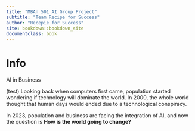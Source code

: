 ```yaml
---
title: "MBAn 501 AI Group Project"
subtitle: "Team Recipe for Success"
author: "Recepie for Success"
site: bookdown::bookdown_site
documentclass: book
---
```


# Info
AI in Business

(test)
Looking back when computers first came, population started wondering if technology will dominate the world. In 2000, the whole world thought that human days would ended due to a technological conspiracy.

In 2023, population and business are facing the integration of AI, and now the question is **How is the world going to change?**